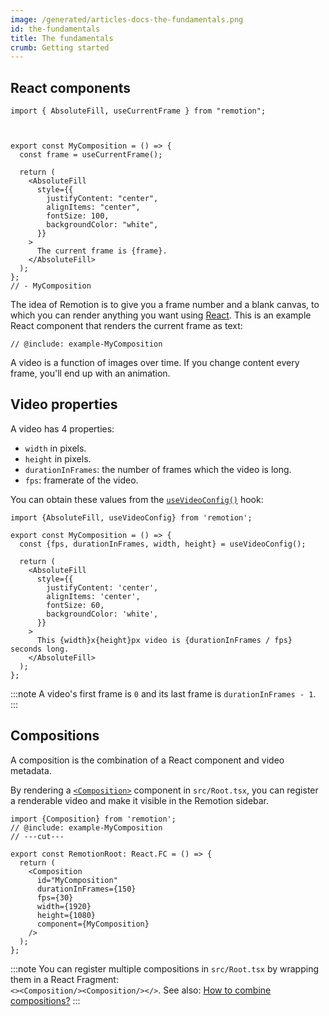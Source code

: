 ```yaml
---
image: /generated/articles-docs-the-fundamentals.png
id: the-fundamentals
title: The fundamentals
crumb: Getting started
---
```


## React components

```twoslash include example
import { AbsoluteFill, useCurrentFrame } from "remotion";



export const MyComposition = () => {
  const frame = useCurrentFrame();

  return (
    <AbsoluteFill
      style={{
        justifyContent: "center",
        alignItems: "center",
        fontSize: 100,
        backgroundColor: "white",
      }}
    >
      The current frame is {frame}.
    </AbsoluteFill>
  );
};
// - MyComposition
```

The idea of Remotion is to give you a frame number and a blank canvas, to which you can render anything you want using [React](https://react.dev). This is an example React component that renders the current frame as text:

```tsx twoslash title="MyComposition.tsx"
// @include: example-MyComposition
```

A video is a function of images over time. If you change content every frame, you'll end up with an animation.

## Video properties

A video has 4 properties:

- `width` in pixels.
- `height` in pixels.
- `durationInFrames`: the number of frames which the video is long.
- `fps`: framerate of the video.

You can obtain these values from the [`useVideoConfig()`](/docs/use-video-config) hook:

```tsx twoslash
import {AbsoluteFill, useVideoConfig} from 'remotion';

export const MyComposition = () => {
  const {fps, durationInFrames, width, height} = useVideoConfig();

  return (
    <AbsoluteFill
      style={{
        justifyContent: 'center',
        alignItems: 'center',
        fontSize: 60,
        backgroundColor: 'white',
      }}
    >
      This {width}x{height}px video is {durationInFrames / fps} seconds long.
    </AbsoluteFill>
  );
};
```

:::note
A video's first frame is `0` and its last frame is `durationInFrames - 1`.
:::

## Compositions

A composition is the combination of a React component and video metadata.

By rendering a [`<Composition>`](/docs/composition) component in `src/Root.tsx`, you can register a renderable video and make it visible in the Remotion sidebar.

```tsx twoslash title="src/Root.tsx"
import {Composition} from 'remotion';
// @include: example-MyComposition
// ---cut---

export const RemotionRoot: React.FC = () => {
  return (
    <Composition
      id="MyComposition"
      durationInFrames={150}
      fps={30}
      width={1920}
      height={1080}
      component={MyComposition}
    />
  );
};
```

:::note
You can register multiple compositions in `src/Root.tsx` by wrapping them in a React Fragment:  
`<><Composition/><Composition/></>`. See also: [How to combine compositions?](/docs/miscellaneous/snippets/combine-compositions)
:::

